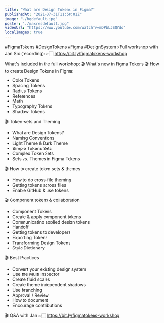 ```yaml
---
title: "What are Design Tokens in Figma?"
publishedAt: "2021-07-31T11:58:01Z"
image: "./hqdefault.jpg"
poster: "./maxresdefault.jpg"
videoUrl: "https://www.youtube.com/watch?v=mDPbLJSQYdo"
localImages: true
---
```


#FigmaTokens #DesignTokens #Figma #DesignSystem
⚡️Full workshop with Jan Six (recording):
👉🏻 https://bit.ly/figmatokens-workshop

What's included in the full workshop:
🎬 What's new in Figma Tokens
🎬 How to create Design Tokens in Figma:

- Color Tokens
- Spacing Tokens
- Radius Tokens
- References
- Math
- Typography Tokens
- Shadow Tokens

🎬 Token-sets and Theming

- What are Design Tokens?
- Naming Conventions
- Light Theme & Dark Theme
- Simple Tokens Sets
- Complex Token Sets
- Sets vs. Themes in Figma Tokens

🎬 How to create token sets & themes

- How to do cross-file theming
- Getting tokens across files
- Enable GitHub & use tokens

🎬 Component tokens & collaboration

- Component Tokens
- Create & apply component tokens
- Communicating applied design tokens
- Handoff
- Getting tokens to developers
- Exporting Tokens
- Transforming Design Tokens
- Style Dictionary

🎬 Best Practices

- Convert your existing design system
- Use the Multi Inspector
- Create fluid scales
- Create theme independent shadows
- Use branching
- Approval / Review
- How to document
- Encourage contributions

🎬 Q&A with Jan
👉🏻 https://bit.ly/figmatokens-workshop
